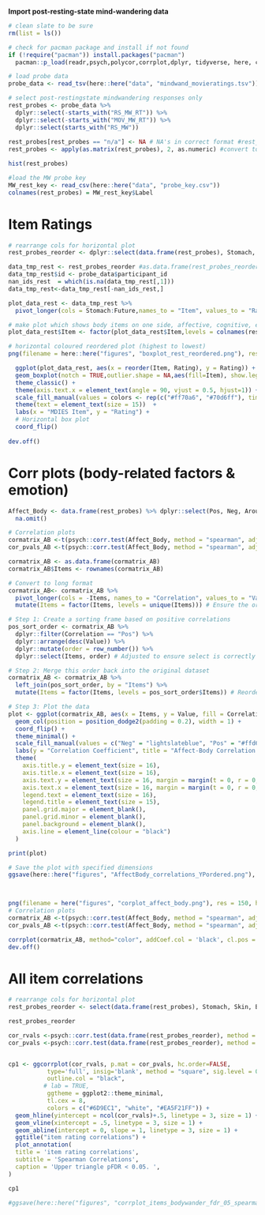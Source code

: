 
**Import post-resting-state mind-wandering data**
```r

# clean slate to be sure
rm(list = ls())

# check for pacman package and install if not found
if (!require("pacman")) install.packages("pacman")
  pacman::p_load(readr,psych,polycor,corrplot,dplyr, tidyverse, here, circlize, BiocManager, ComplexHeatmap, gplots, gridExtra, gt, kableExtra, ggcorrplot, shape, patchwork, tidyr)

# load probe data 
probe_data <- read_tsv(here::here("data", "mindwand_movieratings.tsv")) 

# select post-restingstate mindwandering responses only
rest_probes <- probe_data %>%
  dplyr::select(-starts_with("RS_MW_RT")) %>%
  dplyr::select(-starts_with("MOV_MW_RT")) %>%
  dplyr::select(starts_with("RS_MW"))
 
rest_probes[rest_probes == "n/a"] <- NA # NA's in correct format #rest_probes 
rest_probes <- apply(as.matrix(rest_probes), 2, as.numeric) #convert to numeric matrix

hist(rest_probes)

#load the MW probe key
MW_rest_key <- read_csv(here::here("data", "probe_key.csv"))
colnames(rest_probes) = MW_rest_key$Label

```

# Item Ratings
```r

# rearrange cols for horizontal plot
rest_probes_reorder <- dplyr::select(data.frame(rest_probes), Stomach, Skin, Bladder, Movement, Heart, Breath, Body, Arousal, Image, Distant, Ruminate, Focus, Spontaneous, Vague, Vivid, Words, Neg, Pos, Other, Self, Past, Future)

data_tmp_rest <- rest_probes_reorder #as.data.frame(rest_probes_reorder)
data_tmp_rest$id <- probe_data$participant_id
nan_ids_rest  = which(is.na(data_tmp_rest[,1]))
data_tmp_rest<-data_tmp_rest[-nan_ids_rest,]

plot_data_rest <- data_tmp_rest %>%
  pivot_longer(cols = Stomach:Future,names_to = "Item", values_to = "Rating") 

# make plot which shows body items on one side, affective, cognitive, etc
plot_data_rest$Item <- factor(plot_data_rest$Item,levels = colnames(rest_probes_reorder))

# horizontal coloured reordered plot (highest to lowest)
png(filename = here::here("figures", "boxplot_rest_reordered.png"), res = 150, height = 12, width = 12, units = "cm")

  ggplot(plot_data_rest, aes(x = reorder(Item, Rating), y = Rating)) + 
  geom_boxplot(notch = TRUE,outlier.shape = NA,aes(fill=Item), show.legend = FALSE) + 
  theme_classic() +
  theme(axis.text.x = element_text(angle = 90, vjust = 0.5, hjust=1)) +
  scale_fill_manual(values = colors <- rep(c("#ff70a6", "#70d6ff"), times=c(8, 14))) +
  theme(text = element_text(size = 15))  +
  labs(x = "MDIES Item", y = "Rating") +
  # Horizontal box plot
  coord_flip()
  
dev.off()


```


# Corr plots (body-related factors & emotion)
```r

Affect_Body <- data.frame(rest_probes) %>% dplyr::select(Pos, Neg, Arousal, Body, Breath, Heart, Movement, Bladder, Skin, Stomach) %>%
  na.omit()

# Correlation plots
cormatrix_AB <-t(psych::corr.test(Affect_Body, method = "spearman", adjust = "fdr")$r[1:2, 3:10])
cor_pvals_AB <-t(psych::corr.test(Affect_Body, method = "spearman", adjust = "fdr")$p[1:2, 3:10])

cormatrix_AB <- as.data.frame(cormatrix_AB)
cormatrix_AB$Items <- rownames(cormatrix_AB)

# Convert to long format
cormatrix_AB<- cormatrix_AB %>%
  pivot_longer(cols = -Items, names_to = "Correlation", values_to = "Value") %>%
  mutate(Items = factor(Items, levels = unique(Items))) # Ensure the order is as desired

# Step 1: Create a sorting frame based on positive correlations
pos_sort_order <- cormatrix_AB %>%
  dplyr::filter(Correlation == "Pos") %>%
  dplyr::arrange(desc(Value)) %>%
  dplyr::mutate(order = row_number()) %>%
  dplyr::select(Items, order) # Adjusted to ensure select is correctly applied

# Step 2: Merge this order back into the original dataset
cormatrix_AB <- cormatrix_AB %>%
  left_join(pos_sort_order, by = "Items") %>%
  mutate(Items = factor(Items, levels = pos_sort_order$Items)) # Reorder based on positive correlation

# Step 3: Plot the data
plot <- ggplot(cormatrix_AB, aes(x = Items, y = Value, fill = Correlation)) +
  geom_col(position = position_dodge2(padding = 0.2), width = 1) +
  coord_flip() +
  theme_minimal() +
  scale_fill_manual(values = c("Neg" = "lightslateblue", "Pos" = "#ffd670")) +
  labs(y = "Correlation Coefficient", title = "Affect-Body Correlation Coefficients") +
  theme(
    axis.title.y = element_text(size = 16),
    axis.title.x = element_text(size = 16),
    axis.text.y = element_text(size = 16, margin = margin(t = 0, r = 0, b = 0, l = 10, unit = "pt")),
    axis.text.x = element_text(size = 16, margin = margin(t = 0, r = 0, b = 10, l = 0, unit = "pt")),
    legend.text = element_text(size = 16),
    legend.title = element_text(size = 15),
    panel.grid.major = element_blank(),
    panel.grid.minor = element_blank(),
    panel.background = element_blank(),
    axis.line = element_line(colour = "black")
  )

print(plot)

# Save the plot with specified dimensions
ggsave(here::here("figures", "AffectBody_correlations_YPordered.png"), plot, width = 6, height = 8, dpi = 300, bg = 'white')

  
```



```r
png(filename = here("figures", "corplot_affect_body.png"), res = 150, height = 12, width = 12, units = "cm")
# Correlation plots
cormatrix_AB <-t(psych::corr.test(Affect_Body, method = "spearman", adjust = "fdr")$r[1:2, 3:10])
cor_pvals_AB <-t(psych::corr.test(Affect_Body, method = "spearman", adjust = "fdr")$p[1:2, 3:10])

corrplot(cormatrix_AB, method="color", addCoef.col = 'black', cl.pos = 'n',col.lim = c(min(cormatrix_AB), max(cormatrix_AB)),tl.col="black", col=colorRampPalette(c("blue","white","red"))(100))
dev.off()

```


# All item correlations
```r

# rearrange cols for horizontal plot
rest_probes_reorder <- select(data.frame(rest_probes), Stomach, Skin, Bladder, Movement, Heart, Breath, Body, Arousal, Image, Distant, Ruminate, Focus, Vague, Vivid, Words, Past, Future, Other, Self, Neg, Pos)

rest_probes_reorder

cor_rvals <-psych::corr.test(data.frame(rest_probes_reorder), method = "spearman", adjust = "fdr")$r
cor_pvals <-psych::corr.test(data.frame(rest_probes_reorder), method = "spearman", adjust = "fdr")$p


cp1 <- ggcorrplot(cor_rvals, p.mat = cor_pvals, hc.order=FALSE,
           type='full', insig='blank', method = "square", sig.level = 0.05, 
           outline.col = "black",
          # lab = TRUE,
           ggtheme = ggplot2::theme_minimal,
           tl.cex = 8,
           colors = c("#6D9EC1", "white", "#EA5F21FF")) +
  geom_hline(yintercept = ncol(cor_rvals)+.5, linetype = 3, size = 1) +
  geom_vline(xintercept = .5, linetype = 3, size = 1) +
  geom_abline(intercept = 0, slope = 1, linetype = 3, size = 1) +
  ggtitle("item rating correlations") +
  plot_annotation(
  title = 'item rating correlations',
  subtitle = 'Spearman Correlations',
  caption = 'Upper triangle pFDR < 0.05. ',
)

cp1

#ggsave(here::here("figures", "corrplot_items_bodywander_fdr_05_spearman.png"), height = 8, width = 8, dpi = 300, units = "in")


```

